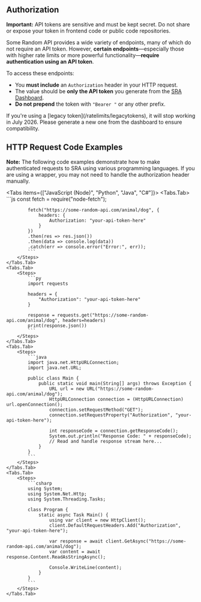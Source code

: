 
## Authorization

<Callout type="error">
    <strong>Important:</strong> API tokens are sensitive and must be kept secret. Do not share or expose your token in frontend code or public code repositories.
</Callout>

Some Random API provides a wide variety of endpoints, many of which do not require an API token. However, **certain endpoints**—especially those with higher rate limits or more powerful functionality—**require authentication using an API token**.

To access these endpoints:

- You **must include** an `Authorization` header in your HTTP request.
- The value should be **only the API token** you generate from the [SRA Dashboard](https://some-random-api.com/user/settings).
- **Do not prepend** the token with `"Bearer "` or any other prefix.

<Callout type="info">
    If you're using a [legacy token](/ratelimits/legacytokens), it will stop working in July 2026. Please generate a new one from the dashboard to ensure compatibility.
</Callout>

## HTTP Request Code Examples
<Callout type="info">
    <strong>Note:</strong> The following code examples demonstrate how to make authenticated requests to SRA using various programming languages. If you are using a wrapper, you may not need to handle the authorization header manually.
</Callout>

<Tabs items={["JavaScript (Node)", "Python", "Java", "C#"]}>
    <Tabs.Tab>
        <Steps>
            ```js
            const fetch = require("node-fetch");

            fetch("https://some-random-api.com/animal/dog", {
                headers: {
                    Authorization: "your-api-token-here"
                }
            })
            .then(res => res.json())
            .then(data => console.log(data))
            .catch(err => console.error("Error:", err));
            ```
        </Steps>
    </Tabs.Tab>
    <Tabs.Tab>
        <Steps>
            ```py
            import requests

            headers = {
                "Authorization": "your-api-token-here"
            }

            response = requests.get("https://some-random-api.com/animal/dog", headers=headers)
            print(response.json())
            ```
        </Steps>
    </Tabs.Tab>
    <Tabs.Tab>
        <Steps>
            ```java
            import java.net.HttpURLConnection;
            import java.net.URL;

            public class Main {
                public static void main(String[] args) throws Exception {
                    URL url = new URL("https://some-random-api.com/animal/dog");
                    HttpURLConnection connection = (HttpURLConnection) url.openConnection();
                    connection.setRequestMethod("GET");
                    connection.setRequestProperty("Authorization", "your-api-token-here");

                    int responseCode = connection.getResponseCode();
                    System.out.println("Response Code: " + responseCode);
                    // Read and handle response stream here...
                }
            }
            ```
        </Steps>
    </Tabs.Tab>
    <Tabs.Tab>
        <Steps>
            ```csharp
            using System;
            using System.Net.Http;
            using System.Threading.Tasks;

            class Program {
                static async Task Main() {
                    using var client = new HttpClient();
                    client.DefaultRequestHeaders.Add("Authorization", "your-api-token-here");

                    var response = await client.GetAsync("https://some-random-api.com/animal/dog");
                    var content = await response.Content.ReadAsStringAsync();

                    Console.WriteLine(content);
                }
            }
            ```
        </Steps>
    </Tabs.Tab>
</Tabs>
